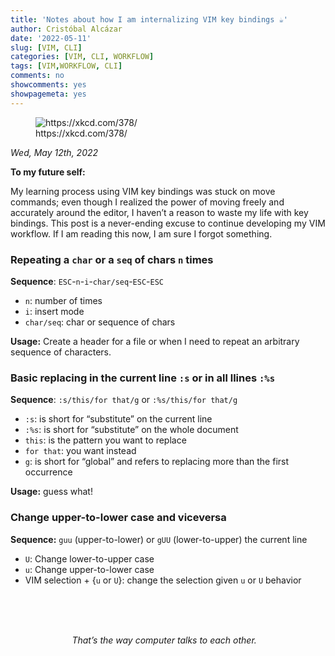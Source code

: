 ```yaml
---
title: 'Notes about how I am internalizing VIM key bindings ☕'
author: Cristóbal Alcázar
date: '2022-05-11'
slug: [VIM, CLI]
categories: [VIM, CLI, WORKFLOW]
tags: [VIM,WORKFLOW, CLI]
comments: no
showcomments: yes
showpagemeta: yes
---
```


![https://xkcd.com/378/](https://imgs.xkcd.com/comics/real_programmers.png)

_Wed, May 12th, 2022_

**To my future self:**

My learning process using VIM key bindings was stuck on move commands; even though
I realized the power of moving freely and accurately around the editor, I haven't
a reason to waste my life with key bindings. This post is a never-ending excuse to
continue developing my VIM workflow. If I am reading this now, I am sure I forgot
something.


### Repeating a `char` or a `seq` of chars `n` times

**Sequence**: `ESC`-`n`-`i`-`char/seq`-`ESC`-`ESC`

* `n`: number of times
* `i`: insert mode
* `char/seq`: char or sequence of chars

**Usage:** Create a header for a file or when I need to repeat an arbitrary sequence
of characters.

<script id="asciicast-J51Zv4rYzqsb2n6RUeM6iSqN4" src="https://asciinema.org/a/J51Zv4rYzqsb2n6RUeM6iSqN4.js" async data-autoplay="true" data-cols="84" data-rows="7" data-loop="1" data-speed="1.5"></script>

### Basic replacing in the current line `:s` or in all llines `:%s`

**Sequence**: `:s/this/for that/g` or `:%s/this/for that/g`

* `:s`: is short for "substitute" on the current line
* `:%s`: is short for "substitute" on the whole document
* `this`: is the pattern you want to replace
* `for that`: you want instead
* `g`: is short for "global" and refers to replacing more than the first
occurrence

**Usage:** guess what!

<script id="asciicast-KSRic1uaEZi9SByNEFbYb3YRK" src="https://asciinema.org/a/KSRic1uaEZi9SByNEFbYb3YRK.js" async data-autoplay="true" data-cols="84" data-rows="10" data-loop="1" data-speed="1.5"></script>

### Change upper-to-lower case and viceversa

**Sequence:** `guu` (upper-to-lower) or `gUU` (lower-to-upper) the current line

* `U`: Change lower-to-upper case
* `u`: Change upper-to-lower case
* VIM selection + {`u` or `U`}: change the selection given `u` or `U` behavior

<script id="asciicast-XPrdvDChbuUuipvaQvqqBvLP8" src="https://asciinema.org/a/XPrdvDChbuUuipvaQvqqBvLP8.js" async data-autoplay="true" data-cols="84" data-rows="10" data-loop="1" data-speed="1.5"></script>

<br>
<br>
<br>

&nbsp;&nbsp;&nbsp;&nbsp;&nbsp;&nbsp;&nbsp;&nbsp; &nbsp;&nbsp;&nbsp;&nbsp;&nbsp;&nbsp;&nbsp;&nbsp;&nbsp;&nbsp;&nbsp;&nbsp;&nbsp;&nbsp;&nbsp;&nbsp;_That's the way computer talks to each other._
